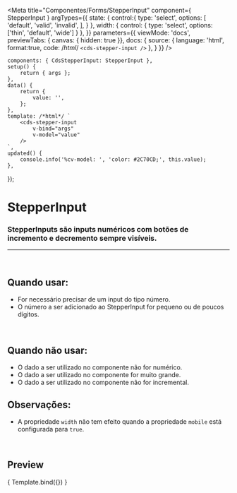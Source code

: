 
<Meta
	title="Componentes/Forms/StepperInput"
	component={ StepperInput }
	argTypes={{
		state: {
			control:{
				type: 'select',
				options: [
					'default',
					'valid',
					'invalid',
				],
			}
		},
		width: { 
			control: { 
				type: 'select',
				options: ['thin', 'default', 'wide']
			}
		},
	}}
	parameters={{
		viewMode: 'docs',
		previewTabs: { canvas: { hidden: true }},
		docs: {
			source: {
				language: 'html',
				format:true,
				code: /*html*/ 
`<cds-stepper-input />`
			},
		}
	}}
/>

	components: { CdsStepperInput: StepperInput },
	setup() {
		return { args };
	},
	data() {
		return {
			value: '',
		};
	},
	template: /*html*/ `
		<cds-stepper-input
			v-bind="args"
			v-model="value"
		/>
	`,
	updated() {
		console.info('%cv-model: ', 'color: #2C70CD;', this.value);
	},
});

# StepperInput

### StepperInputs são inputs numéricos com botões de incremento e decremento sempre visíveis.
---
<br />

## Quando usar:
- For necessário precisar de um input do tipo número.
- O número a ser adicionado ao StepperInput for pequeno ou de poucos dígitos.

<br />

## Quando não usar:
- O dado a ser utilizado no componente não for numérico.
- O dado a ser utilizado  no componente for muito grande.
- O dado a ser utilizado no componente não for incremental.

## Observações:
- A propriedade `width` não tem efeito quando a propriedade `mobile` está configurada para `true`.

<br />

## Preview

<Canvas>
	<Story
		name="StepperInput"
	>
		{ Template.bind({}) }
	</Story>
</Canvas>

<ArgsTable story="StepperInput" />